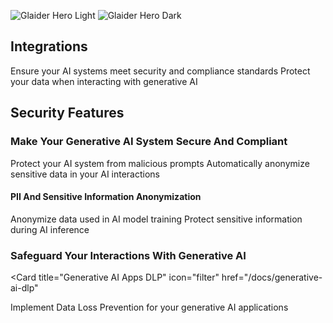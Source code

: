 
<img
  className="block dark:hidden"
  src="/images/glaider-hero-light.svg"
  alt="Glaider Hero Light"
/>
<img
  className="hidden dark:block"
  src="/images/glaider-hero-dark.svg"
  alt="Glaider Hero Dark"
/>

## Integrations

<CardGroup cols={2}>
  <Card
    title="Make Your Generative AI System Secure And Compliant"
    icon="shield-check"
    href="/docs/secure-compliant-ai"
  >
    Ensure your AI systems meet security and compliance standards
  </Card>
  <Card
    title="Safeguard Your Interactions With Generative AI"
    icon="lock"
    href="/docs/safeguard-interactions"
  >
    Protect your data when interacting with generative AI
  </Card>
</CardGroup>

## Security Features

### Make Your Generative AI System Secure And Compliant

<CardGroup cols={2}>
  <Card
    title="Prompt Injection Protection"
    icon="shield-halved"
    href="/docs/prompt-injection-protection"
  >
    Protect your AI system from malicious prompts
  </Card>
  <Card
    title="PII And Sensitive Information Anonymization By Design"
    icon="user-secret"
    href="/docs/pii-anonymization"
  >
    Automatically anonymize sensitive data in your AI interactions
  </Card>
</CardGroup>

#### PII And Sensitive Information Anonymization

<CardGroup cols={2}>
  <Card
    title="For Training"
    icon="graduation-cap"
    href="/docs/anonymization-training"
  >
    Anonymize data used in AI model training
  </Card>
  <Card
    title="For Inference"
    icon="brain"
    href="/docs/anonymization-inference"
  >
    Protect sensitive information during AI inference
  </Card>
</CardGroup>

### Safeguard Your Interactions With Generative AI

<Card
  title="Generative AI Apps DLP"
  icon="filter"
  href="/docs/generative-ai-dlp"
>
  Implement Data Loss Prevention for your generative AI applications
</Card>